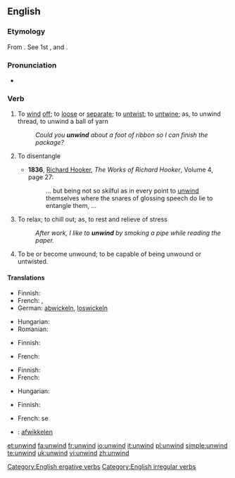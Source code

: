 ==English==

===Etymology===
From {{etyl|ang}} {{term|unwindan}}. See 1st {{term|un-}}, and {{term|wind||to coil}}.

===Pronunciation===
* {{IPA|/ʌnˈwaɪnd/}}
*: {{rhymes|aɪnd}}

===Verb===
{{en-verb|unwinds|unwinding|unwound}}

# {{transitive}} To [[wind]] [[off]]; to [[loose]] or [[separate]]; to [[untwist]]; to [[untwine]]; as, to unwind thread, to unwind a ball of yarn
#: ''Could you '''unwind''' about a foot of ribbon so I can finish the package?''
# {{context|transitive|obsolete}} To disentangle
#* '''1836''', [[w:Richard Hooker|Richard Hooker]], ''The Works of Richard Hooker'', Volume 4, page 27:
#*: ... but being not so skilful as in every point to [[unwind]] themselves where the snares of glossing speech do lie to entangle them, ...
# {{context|intransitive|slang}} To relax; to chill out; as, to rest and relieve of stress
#: ''After work, I like to '''unwind''' by smoking a pipe while reading the paper.''
# {{intransitive}} To be or become unwound; to be capable of being unwound or untwisted.

====Translations====
{{trans-top|To wind off}}
* Finnish: {{t+|fi|purkaa}}
* French: {{t+|fr|dérouler}},  {{t+|fr|débobiner}}
* German: [[abwickeln]], [[loswickeln]]
{{trans-mid}}
* Hungarian: {{t|hu|legombolyít}}
* Romanian: {{t-|ro|deşira}}
{{trans-bottom}}

{{trans-top|To disentangle}}
* Finnish: {{t+|fi|avata}}
{{trans-mid}}
* French: {{t+|fr|démêler}}
{{trans-bottom}}

{{trans-top|To relax}}
* Finnish: {{t+|fi|rentoutua}}
* French: {{t+|fr|décompresser}}
{{trans-mid}}
* Hungarian: {{t|hu|ellazul}}
{{trans-bottom}}

{{trans-top|To be or become unwound}}
* Finnish: {{t-|fi|purkautua}}
{{trans-mid}}
* French: se {{t+|fr|défaire}}
{{trans-bottom}}

{{checktrans-top}}
* {{ttbc|nl}}: [[afwikkelen]]
{{trans-mid}}
{{trans-bottom}}

[[Category:English ergative verbs]]
[[Category:English irregular verbs]]

[[et:unwind]]
[[fa:unwind]]
[[fr:unwind]]
[[io:unwind]]
[[it:unwind]]
[[pl:unwind]]
[[simple:unwind]]
[[te:unwind]]
[[uk:unwind]]
[[vi:unwind]]
[[zh:unwind]]